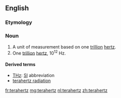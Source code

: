 ==English==

===Etymology===
{{prefix|tera|hertz}}

===Noun===
{{en-noun|-}}

# A unit of measurement based on one [[trillion]] [[hertz]].
# One [[trillion]] [[hertz]], 10<sup>12</sup> Hz.

====Derived terms====
* [[THz]]: [[SI]] abbreviation
* [[terahertz radiation]]

[[fr:terahertz]]
[[mg:terahertz]]
[[nl:terahertz]]
[[zh:terahertz]]